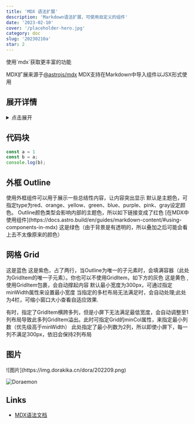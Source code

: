 ```yaml
---
title: 'MDX 语法扩展'
description: 'Markdown语法扩展，可使用自定义的组件'
date: '2023-02-10'
cover: '/placeholder-hero.jpg'
category: doc
slug: '20230210a'
star: 2
---
```


<Outline title="建议">
使用`mdx`获取更丰富的功能

MDX扩展来源于[@astrojs/mdx](https://docs.astro.build/en/guides/integrations-guide/mdx/)
MDX支持在Markdown中导入组件以JSX形式使用
</Outline>

## 展开详情

<details>
 <summary>点击展开</summary>
展开之后即可看到这段内容
> 看到了吗？
</details>

## 代码块

```js
const a = 1
const b = a;
console.log(b);
```

## 外框 Outline

<Outline title="说明">
使用外框组件可以用于展示一些总结性内容，让内容突出显示
</Outline>

<Outline type="red" title="主题色">
    默认是主题色，可指定type为red、orange、yellow、green、blue、purple、pink、gray设定颜色。
    Outline颜色类型会影响内部的主题色，所以如下链接变成了红色
    [在MDX中使用组件](https://docs.astro.build/en/guides/markdown-content/#using-components-in-mdx)
    <Outline type="green" title="嵌套">
    这是绿色（由于背景是有透明的，所以叠加之后可能会看上去不太像原来的颜色）
</Outline>

</Outline>

## 网格 Grid

<Grid col={2}>


<GridItem>
<Outline type="blue">
这是蓝色
</Outline>
</GridItem>

<GridItem rowSpan={2} colSpan={1}>
<Outline type="purple" title="关于Outline">
这是紫色，占了两行，当Outline为唯一的子元素时，会填满容器（此处为GridItem的唯一子元素）。你也可以不使用GridItem，如下方的灰色
</Outline>
</GridItem>

<GridItem>
<Outline type="yellow">
这是黄色 ,使用GridItem包裹，会自动撑起内容
</Outline>
</GridItem>

</Grid>


<Grid col={4} minCol={2}>
<GridItem>
<Outline type="orange" title="橙色">
默认最小宽度为300px，可通过指定minWidth属性来设置最小宽度
</Outline>
</GridItem>
<GridItem colSpan={2}>
<Outline type="pink" title="粉色">
当指定的多栏布局无法满足时，会自动处理;此处为4栏，可缩小窗口大小查看自适应效果.

有时，指定了GridItem横跨多列，但是小屏下无法满足最低宽度，会自动调整至1列布局导致此多列GridItem溢出。此时可指定Grid的minCol属性，来指定最小列数（优先级高于minWidth）
</Outline>
</GridItem>
<Outline type="gray" title="灰色">
此处指定了最小列数为2列，所以即使小屏下，每一列不满足300px，依旧会保持2列布局
</Outline>
</Grid>

## 图片


<Grid col={2}>
![图片](https://img.dorakika.cn/dora/202209.png)

![Doraemon](https://img.dorakika.cn/dora/202210.png)
</Grid>


## Links

- [MDX语法文档](https://mdxjs.com/docs/what-is-mdx)